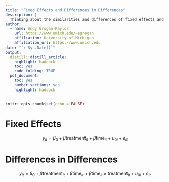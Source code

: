 ```yaml
---
title: "Fixed Effects and Differences in Differences"
description: |
  Thinking about the similarities and differences of fixed effects and differences in differences.
author:
  - name: Andy Grogan-Kaylor
    url: https://www.umich.edu/~agrogan
    affiliation: University of Michigan
    affiliation_url: https://www.umich.edu
date: "`r Sys.Date()`"
output: 
  distill::distill_article:
    highlight: haddock
    toc: yes
    code_folding: TRUE
  pdf_document: 
    toc: yes
    number_sections: yes
    highlight: haddock    
---
```


```r

knitr::opts_chunk$set(echo = FALSE)

```


# Fixed Effects

$$y_{it} = \beta_0 + \beta \text{treatment}_{it} + \beta \text{time}_{it} + u_{0i} + e_{it}$$


# Differences in Differences

$$y_{it} = \beta_0 + \beta \text{treatment}_{it} + \beta \text{time}_{it} + \beta \text{time}_{it} \times  \text{treatment}_{it} + u_{0i} + e_{it}$$


